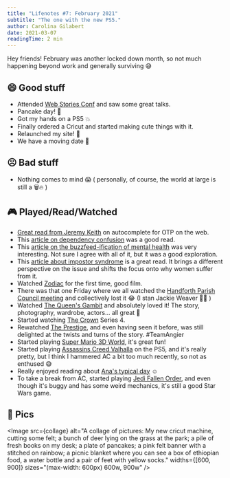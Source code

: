 ```yaml
---
title: "Lifenotes #7: February 2021"
subtitle: "The one with the new PS5."
author: Carolina Gilabert
date: 2021-03-07
readingTime: 2 min
---
```



Hey friends! February was another locked down month, so not much happening beyond work and generally surviving 😅

## 😄 Good stuff

- Attended [Web Stories Conf](https://webstoriesconf.com/) and saw some great talks.
- Pancake day! 🥞
- Got my hands on a PS5 💥
- Finally ordered a Cricut and started making cute things with it.
- Relaunched my site! 🎉
- We have a moving date 🥳

## ☹️ Bad stuff

- Nothing comes to mind 😱 ( personally, of course, the world at large is still a 🗑️🔥 )

## 🎮 Played/Read/Watched

- [Great read from Jeremy Keith](https://adactio.com/journal/17794) on autocomplete for OTP on the web.
- This [article on dependency confusion](https://medium.com/@alex.birsan/dependency-confusion-4a5d60fec610) was a good read.
- This [article on the buzzfeed-ification of mental health](https://mentalhellth.xyz/p/the-buzzfeed-ification-of-mental) was very interesting. Not sure I agree with all of it, but it was a good exploration.
- This [article about impostor syndrome](https://hbr.org/2021/02/stop-telling-women-they-have-imposter-syndrome) is a great read. It brings a different perspective on the issue and shifts the focus onto why women suffer from it.
- Watched [Zodiac](https://www.imdb.com/title/tt0443706) for the first time, good film.
- There was that one Friday where we all watched the [Handforth Parish Council meeting](https://www.youtube.com/watch?v=lgGmYeAm0jk) and collectively lost it 😂 (I stan Jackie Weaver ✊🏼 )
- Watched [The Queen's Gambit](https://www.imdb.com/title/tt10048342) and absolutely loved it! The story, photography, wardrobe, actors... all great 💛
- Started watching [The Crown](https://www.imdb.com/title/tt4786824) Series 4.
- Rewatched [The Prestige](https://www.imdb.com/title/tt0482571), and even having seen it before, was still delighted at the twists and turns of the story. #TeamAngier
- Started playing [Super Mario 3D World](https://www.nintendo.co.uk/Games/Nintendo-Switch/Super-Mario-3D-World-Bowser-s-Fury-1832228.html), it's great fun!
- Started playing [Assassins Creed Valhalla](https://store.playstation.com/en-gb/concept/10000237) on the PS5, and it's really pretty, but I think I hammered AC a bit too much recently, so not as enthused 😅
- Really enjoyed reading about [Ana's typical day](https://ohhelloana.blog/my-typical-day/) ☺️
- To take a break from AC, started playing [Jedi Fallen Order](https://store.playstation.com/en-gb/product/EP0006-CUSA12529_00-RESPAWNSWBIRDDOG), and even though it's buggy and has some weird mechanics, it's still a good Star Wars game.

## 📸 Pics

<Image
  src={collage}
  alt="A collage of pictures: My new cricut machine, cutting some felt; a bunch of deer lying on the grass at the park; a pile of fresh books on my desk; a plate of pancakes; a pink felt banner with a stitched on rainbow; a picnic blanket where you can see a box of ethiopian food, a water bottle and a pair of feet with yellow socks."
  widths={[600, 900]}
  sizes="(max-width: 600px) 600w, 900w"
/>
